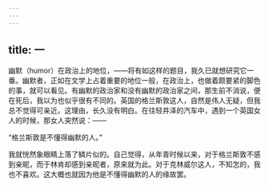 ```yaml
---
---
---
```

title: 一
---



幽默（humor）在政治上的地位，——将有如这样的题目，我久已就想研究它一番。幽默者，正如在文学上占着重要的地位一般，在政治上，也做着颇要紧的脚色的事，就可以看见。有幽默的政治家和没有幽默的政治家之间，那生前不消说，便在死后，我以为也似乎很有不同的。英国的格兰斯敦这人，自然是伟人无疑，但我总不觉得可亲近。这理由，长久没有明白。在往轻井泽的汽车中，遇到一个英国女人的时候，那女人突然说：——

“格兰斯敦是不懂得幽默的人。”

我就恍然象眼睛上落了鳞片似的。自己觉得，从年青时候以来，对于格兰斯敦不感到亲昵，而于林肯却感到亲昵者，原来就为此。对于克林威尔这人，不知怎的，我也不喜欢。这大概也就因为他是不懂得幽默的人的缘故罢。